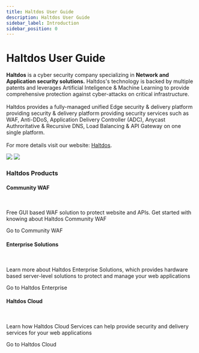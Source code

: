 ---
title: Haltdos User Guide
description: Haltdos User Guide
sidebar_label: Introduction
sidebar_position: 0
---


# Haltdos User Guide

<div className="gallery">
  <div className="sub-heading">
    <div className="front-matter">
      <p style={{fontSize: "17px"}}>
        <b>Haltdos</b> is a cyber security company specializing in <strong>Network and Application security solutions.</strong> Haltdos's technology is backed by multiple patents and leverages Artificial Inteligence & Machine Learning to provide comprehensive protection against cyber-attacks on critical infrastructure.
        <br /> 
        <br />
        Haltdos provides a fully-managed unified Edge security & delivery platform providing security & delivery platform providing security services such as WAF, Anti-DDoS, Application Delivery Controller (ADC), Anycast Authroritative & Recursive DNS, Load Balancing & API Gateway on one single platform.
        <br />
        <br />
        For more details visit our website: <a href="https://www.haltdos.com/" target="_blank"> Haltdos</a>.
      </p>
      <img src="img/logo/logo_dark.png" className={styles["dark-theme-logo"]} />
      <img src="img/logo/logo_light.png" className={styles["light-theme-logo"]} />
    </div>
  </div>
  <div className='sub-heading'>
    <h3>Haltdos Products</h3>
  </div>
  <div className='card'>
    <h4>Community WAF</h4><br />
    <p>Free GUI based WAF solution to protect website and APIs. Get started with knowing about Haltdos Community WAF</p>
    <VersionedLink to='community'>
      Go to Community WAF <ArrowRight className='arrow' />
    </VersionedLink>
  </div>
  <div className='card'>
    <h4>Enterprise Solutions</h4><br />
    <p> Learn more about Haltdos Enterprise Solutions, which provides hardware based server-level solutions to protect and manage your web applications</p>
    <VersionedLink to='enterprise'>
      Go to Haltdos Enterprise<ArrowRight className='arrow' />
    </VersionedLink>
  </div>
  <div className='card'>
    <h4>Haltdos Cloud</h4><br />
    <p>Learn how Haltdos Cloud Services can help provide security and delivery services for your web applications</p>
    <VersionedLink to='cloud'>
      Go to Haltdos Cloud <ArrowRight className='arrow' />
    </VersionedLink>
  </div>
</div>
